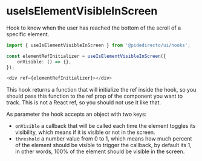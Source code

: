 
<Meta title='hooks/useIsElementVisibleInScreen' />

# useIsElementVisibleInScreen

Hook to know when the user has reached the bottom of the scroll of a specific element.

```ts
import { useIsElementVisibleInScreen } from '@pidedirecto/ui/hooks';

const elementRefInitializer = useIsElementVisibleInScreen({
    onVisible: () => {},
});

<div ref={elementRefInitializer}></div>
```

This hook returns a function that will initialize the ref inside the hook, so you should pass this function to the ref prop of the component
you want to track. This is not a React ref, so you should not use it like that.

As parameter the hook accepts an object with two keys:

-   `onVisible` a callback that will be called each time the element toggles its visibility, which means if it is visible or not in the screen.
-   `threshold` a number value from 0 to 1, which means how much percent of the element should be visible to trigger the callback,
    by default its 1, in other words, 100% of the element should be visible in the screen.
